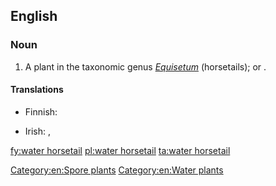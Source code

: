 ==English==
{{rfimage}}
{{wikipedia|Equisetum fluiatile}}

===Noun===
{{en-noun|head=[[water]] [[horsetail]]}}

# A plant in the taxonomic genus ''[[Equisetum]]'' (horsetails); {{taxlink|Equisetum fluviatile|species}} or {{taxlink|Equisetum limosum|species}}.

====Translations====
{{trans-top|plant}}
* Finnish: {{t+|fi|järvikorte}}
{{trans-mid}}
* Irish: {{t|ga|scuab eich uisce|f}}, {{t|ga|eireaball capaill uisce|m}}
{{trans-bottom}}

[[Category:en:Spore plants]]
[[Category:en:Water plants]]

[[fy:water horsetail]]
[[pl:water horsetail]]
[[ta:water horsetail]]